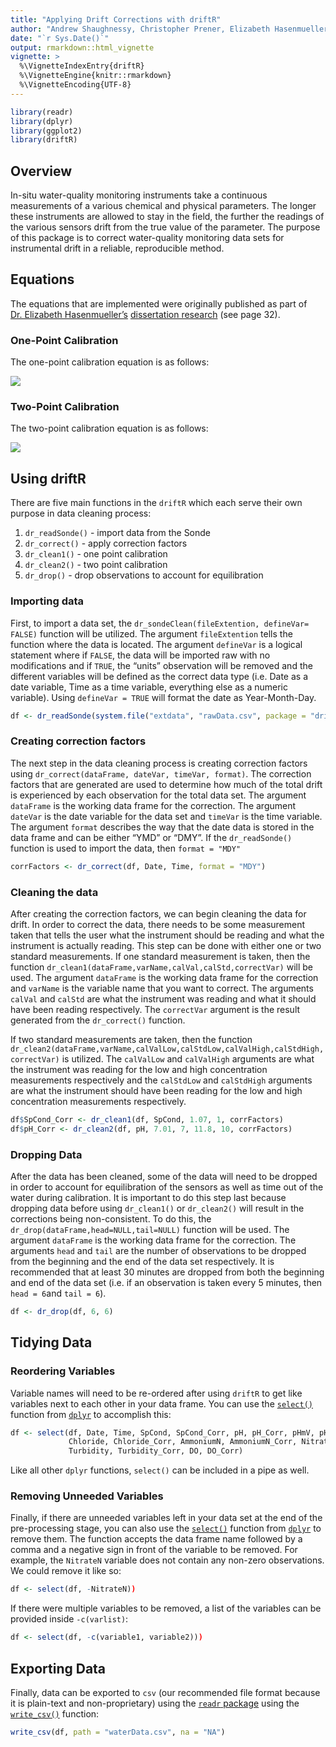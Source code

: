 ```yaml
---
title: "Applying Drift Corrections with driftR"
author: "Andrew Shaughnessy, Christopher Prener, Elizabeth Hasenmueller"
date: "`r Sys.Date()`"
output: rmarkdown::html_vignette
vignette: >
  %\VignetteIndexEntry{driftR}
  %\VignetteEngine{knitr::rmarkdown}
  %\VignetteEncoding{UTF-8}
---
```


```r
library(readr)
library(dplyr)
library(ggplot2)
library(driftR)
```

## Overview

In-situ water-quality monitoring instruments take a continuous measurements of a various chemical and physical parameters. The longer these instruments are allowed to stay in the field, the further the readings of the various sensors drift from the true value of the parameter. The purpose of this package is to correct water-quality monitoring data sets for instrumental drift in a reliable, reproducible method.

## Equations
The equations that are implemented were originally published as part of [Dr. Elizabeth Hasenmueller's](https://hasenmuellerlab.weebly.com) [dissertation research](http://openscholarship.wustl.edu/cgi/viewcontent.cgi?article=1584&amp=&context=etd&amp=&sei-redir=1&referer=https%253A%252F%252Fscholar.google.com%252Fscholar%253Fhl%253Den%2526as_sdt%253D0%25252C26%2526q%253Dhasenmueller%252Bwash%252Bu%2526btnG%253D#search=%22hasenmueller%20wash%20u%22) (see page 32).

### One-Point Calibration
The one-point calibration equation is as follows:

![](https://raw.githubusercontent.com/shaughnessyar/driftR/master/man/figures/onePointCorrection.png)

### Two-Point Calibration 
The two-point calibration equation is as follows:

![](https://raw.githubusercontent.com/shaughnessyar/driftR/master/man/figures/twoPointCorrection.png)

## Using driftR
There are five main functions in the `driftR` which each serve their own purpose in data cleaning process:

1. `dr_readSonde()` - import data from the Sonde 
2. `dr_correct()` - apply correction factors
3. `dr_clean1()` - one point calibration 
4. `dr_clean2()` - two point calibration
5. `dr_drop()` - drop observations to account for equilibration

### Importing data
First, to import a data set, the `dr_sondeClean(fileExtention, defineVar= FALSE)` function will be utilized. The argument `fileExtention` tells the function where the data is located. The argument `defineVar` is a logical statement where if `FALSE`, the data will be imported raw with no modifications and if `TRUE`, the "units" observation will be removed and the different variables will be defined as the correct data type (i.e. Date as a date variable, Time as a time variable, everything else as a numeric variable). Using `defineVar = TRUE` will format the date as Year-Month-Day.

```r
df <- dr_readSonde(system.file("extdata", "rawData.csv", package = "driftR"), defineVar = TRUE)
```

### Creating correction factors
The next step in the data cleaning process is creating correction factors using `dr_correct(dataFrame, dateVar, timeVar, format)`. The correction factors that are generated are used to determine how much of the total drift is experienced by each observation for the total data set. The argument `dataFrame` is the working data frame for the correction. The argument `dateVar` is the date variable for the data set and `timeVar` is the time variable. The argument `format` describes the way that the date data is stored in the data frame and can be either "YMD" or "DMY". If the `dr_readSonde()` function is used to import the data, then `format = "MDY"`

```r
corrFactors <- dr_correct(df, Date, Time, format = "MDY")
```

### Cleaning the data
After creating the correction factors, we can begin cleaning the data for drift. In order to correct the data, there needs to be some measurement taken that tells the user what the instrument should be reading and what the instrument is actually reading. This step can be done with either one or two standard measurements. If one standard measurement is taken, then the function `dr_clean1(dataFrame,varName,calVal,calStd,correctVar)` will be used. The argument `dataFrame` is the working data frame for the correction and `varName` is the variable name that you want to correct. The arguments `calVal` and `calStd` are what the instrument was reading and what it should have been reading respectively. The `correctVar` argument is the result generated from the `dr_correct()` function. 

If two standard measurements are taken, then the function `dr_clean2(dataFrame,varName,calValLow,calStdLow,calValHigh,calStdHigh,correctVar)` is utilized. The `calValLow` and `calValHigh` arguments are what the instrument was reading for the low and high concentration measurements respectively and the `calStdLow` and `calStdHigh` arguments are what the instrument should have been reading for the low and high concentration measurements respectively. 

```r
df$SpCond_Corr <- dr_clean1(df, SpCond, 1.07, 1, corrFactors)
df$pH_Corr <- dr_clean2(df, pH, 7.01, 7, 11.8, 10, corrFactors)
```

### Dropping Data
After the data has been cleaned, some of the data will need to be dropped in order to account for equilibration of the sensors as well as time out of the water during calibration. It is important to do this step last because dropping data before using `dr_clean1()` or `dr_clean2()` will result in the corrections being non-consistent. To do this, the `dr_drop(dataFrame,head=NULL,tail=NULL)` function will be used. The argument `dataFrame` is the working data frame for the correction. The arguments `head` and `tail` are the number of observations to be dropped from the beginning and the end of the data set respectively. It is recommended that at least 30 minutes are dropped from both the beginning and end of the data set (i.e. if an observation is taken every 5 minutes, then `head = 6`and `tail = 6`).

```r
df <- dr_drop(df, 6, 6)
```

## Tidying Data
### Reordering Variables

Variable names will need to be re-ordered after using `driftR` to get like variables next to each other in your data frame. You can use the [`select()`](http://dplyr.tidyverse.org/reference/select.html) function from [`dplyr`](http://dplyr.tidyverse.org) to accomplish this:

```r
df <- select(df, Date, Time, SpCond, SpCond_Corr, pH, pH_Corr, pHmV, pHmV_Corr, 
             Chloride, Chloride_Corr, AmmoniumN, AmmoniumN_Corr, NitrateN, NitrateN_Corr, 
             Turbidity, Turbidity_Corr, DO, DO_Corr)
```

Like all other `dplyr` functions, `select()` can be included in a pipe as well.

### Removing Unneeded Variables

Finally, if there are unneeded variables left in your data set at the end of the pre-processing stage, you can also use the [`select()`](http://dplyr.tidyverse.org/reference/select.html) function from [`dplyr`](http://dplyr.tidyverse.org) to remove them. The function accepts the data frame name followed by a comma and a negative sign in front of the variable to be removed. For example, the `NitrateN` variable does not contain any non-zero observations. We could remove it like so:

```r
df <- select(df, -NitrateN))
```

If there were multiple variables to be removed, a list of the variables can be provided inside `-c(varlist)`:

```r
df <- select(df, -c(variable1, variable2)))
```

## Exporting Data
Finally, data can be exported to `csv` (our recommended file format because it is plain-text and non-proprietary) using the [`readr` package](http://readr.tidyverse.org) using the [`write_csv()`](http://readr.tidyverse.org/reference/write_delim.html) function:

```r
write_csv(df, path = "waterData.csv", na = "NA")
```
